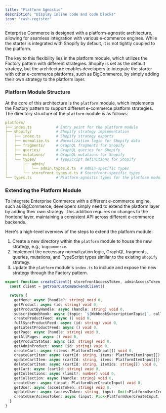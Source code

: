 ```yaml
---
title: "Platform Agnostic"
description: "Display inline code and code blocks"
icon: "cash-register"
---
```


Enterprise Commerce is designed with a platform-agnostic architecture, allowing for seamless integration with various e-commerce engines.
While the starter is integrated with Shopify by default, it is not tightly coupled to the platform.

The key to this flexibility lies in the platform module, which utilizes the Factory pattern with different strategies.
Shopify is set as the default strategy, but the architecture enables developers to integrate the starter with other e-commerce platforms, such as BigCommerce, by simply adding their own strategy to the platform layer.

### Platform Module Structure

At the core of this architecture is the `platform` module, which implements the Factory pattern to support different e-commerce platform strategies.
The directory structure of the `platform` module is as follows:

```yaml
platform/
├── index.ts           # Entry point for the platform module
├── shopify/           # Shopify strategy implementation
│   ├── index.ts       # Shopify strategy exports
│   ├── normalize.ts   # Normalization logic for Shopify data
│   ├── fragments/     # GraphQL fragments for Shopify
│   ├── queries/       # GraphQL queries for Shopify
│   ├── mutations/     # GraphQL mutations for Shopify
│   └── types/         # TypeScript definitions for Shopify
│       ├── admin/
│       │   └── admin.types.d.ts  # Admin-specific types
│       └── storefront.types.d.ts # Storefront-specific types
└── types.ts           # Platform-agnostic types for the platform module
```

### Extending the Platform Module

To integrate Enterprise Commerce with a different e-commerce engine, such as BigCommerce, developers simply need to extend the platform layer by adding their own strategy. This addition requires no changes to the frontend layer, maintaining a consistent API across different e-commerce backends.

Here's a high-level overview of the steps to extend the platform module:

1. Create a new directory within the `platform` module to house the new strategy, e.g., `bigcommerce`.
2. Implement the necessary normalization logic, GraphQL fragments, queries, mutations, and TypeScript types similar to the existing `shopify` strategy.
3. Update the `platform` module's `index.ts` to include and expose the new strategy through the Factory pattern.

```typescript platform/your-custom-backend/index.ts
export function createClient({ storefrontAccessToken, adminAccessToken, storeDomain }: CreateShopifyClientProps) {
  const client = getYourCustomBackendClient()

  return {
    getMenu: async (handle?: string) void 0,
    getProduct: async (id: string) void 0,
    getProductByHandle: async (handle: string) void 0,
    subscribeWebhook: async (topic: `${WebhookSubscriptionTopic}`, callbackUrl: string) void 0,
    createProductFeed: async () void 0,
    fullSyncProductFeed: async (id: string) void 0,
    getLatestProductFeed: async () void 0,
    getPage: async (handle: string) void 0,
    getAllPages: async () void 0,
    getProductStatus: async (id: string) void 0,
    getAdminProduct: async (id: string) void 0,
    createCart: async (items: PlatformItemInput[]) void 0,
    createCartItem: async (cartId: string, items: PlatformItemInput[]) void 0,
    updateCartItem: async (cartId: string, items: PlatformItemInput[]) void 0,
    deleteCartItem: async (cartId: string, itemIds: string[]) void 0,
    getCart: async (cartId: string) void 0,
    getCollections: async (limit?: number) void 0,
    getCollection: async (handle: string) void 0,
    createUser: async (input: PlatformUserCreateInput) void 0,
    getUser: async (accessToken: string) void 0,
    updateUser: async (accessToken: string, input: Omit<PlatformUserCreateInput, "password">) void 0,
    createUserAccessToken: async (input: Pick<PlatformUserCreateInput, "password" | "email">) void 0,
  }
}
```
